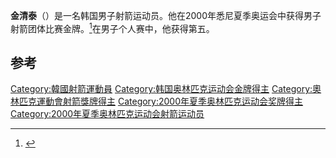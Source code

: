{{Infobox sportsperson
| name           = 金清泰
| sport          = [[射箭|射箭]]
| show-medals    = yes
| medaltemplates = 
{{MedalGold | [[2000年夏季奥林匹克运动会|2000年 悉尼]] | [[2000年夏季奥林匹克运动会射箭比赛|团体赛]]}}
}}

'''金清泰'''（{{bd|1980年|7月6日||}}）是一名韩国男子射箭运动员。他在2000年悉尼夏季奥运会中获得男子射箭团体比赛金牌。<ref>{{Cite web |url=http://www.sports-reference.com/olympics/athletes/o/o-gyo-mun-1.html |title=Olympic results |access-date=2016-08-20 |archive-url=https://web.archive.org/web/20110217012746/http://www.sports-reference.com/olympics/athletes/o/o-gyo-mun-1.html |archive-date=2011-02-17 |dead-url=yes }}</ref>在男子个人赛中，他获得第五。

==参考==
{{reflist}}
{{DEFAULTSORT:Kim Chung-tae}}
[[Category:韓國射箭運動員|Category:韓國射箭運動員]]
[[Category:韩国奥林匹克运动会金牌得主|Category:韩国奥林匹克运动会金牌得主]]
[[Category:奧林匹克運動會射箭獎牌得主|Category:奧林匹克運動會射箭獎牌得主]]
[[Category:2000年夏季奥林匹克运动会奖牌得主|Category:2000年夏季奥林匹克运动会奖牌得主]]
[[Category:2000年夏季奥林匹克运动会射箭运动员|Category:2000年夏季奥林匹克运动会射箭运动员]]
